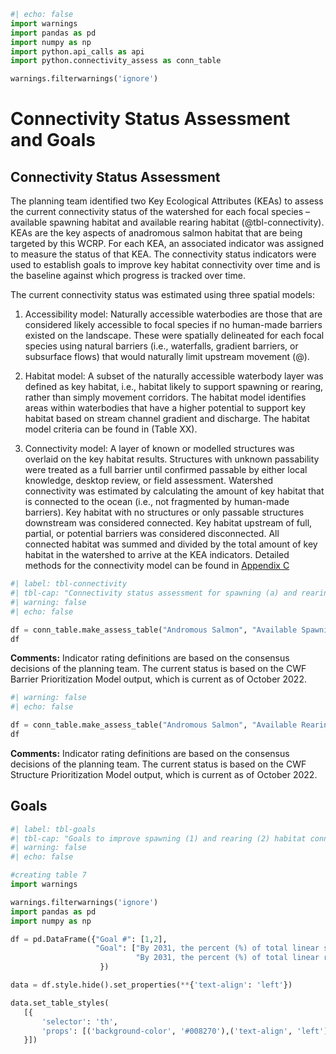 ```python
#| echo: false
import warnings
import pandas as pd
import numpy as np
import python.api_calls as api
import python.connectivity_assess as conn_table

warnings.filterwarnings('ignore')
```

# Connectivity Status Assessment and Goals {-}

## Connectivity Status Assessment {-}

The planning team identified two Key Ecological Attributes (KEAs) to assess the current connectivity status of the watershed for each focal species – available spawning habitat and available rearing habitat (@tbl-connectivity). KEAs are the key aspects of anadromous salmon habitat that are being targeted by this WCRP. For each KEA, an associated indicator was assigned to measure the status of that KEA. The connectivity status indicators were used to establish goals to improve key habitat connectivity over time and is the baseline against which progress is tracked over time.

The current connectivity status was estimated using three spatial models:

1.	Accessibility model: Naturally accessible waterbodies are those that are considered likely accessible to focal species if no human-made barriers existed on the landscape. These were spatially delineated for each focal species using natural barriers (i.e., waterfalls, gradient barriers, or subsurface flows) that would naturally limit upstream movement (@).

2.	Habitat model: A subset of the naturally accessible waterbody layer was defined as key habitat, i.e., habitat likely to support spawning or rearing, rather than simply movement corridors. The habitat model identifies areas within waterbodies that have a higher potential to support key habitat based on stream channel gradient and discharge. The habitat model criteria can be found in (Table XX).

3.	Connectivity model: A layer of known or modelled structures was overlaid  on the key habitat results. Structures  with unknown passability were treated as a full barrier until confirmed passable by either local knowledge, desktop review, or field assessment. Watershed connectivity was estimated by calculating the amount of key habitat that is connected to the ocean (i.e., not fragmented by human-made barriers). Key habitat with no structures or only passable structures downstream was considered connected. Key habitat upstream of full, partial, or potential barriers was considered disconnected. All connected habitat was summed and divided by the total amount of key habitat in the watershed to arrive at the KEA indicators. Detailed methods for the connectivity model can be found in [Appendix C](data-methods.qmd)


```python
#| label: tbl-connectivity
#| tbl-cap: "Connectivity status assessment for spawning (a) and rearing (b) habitat in the Bulkley River watershed. The two KEAs - Accessible Spawning Habitat and Accessible Rearing Habitat - are evaluated by dividing the length of linear habitat (of each type) that is currently accessible to focal species by the total length of all linear habitat (of each type) in the watershed."
#| warning: false
#| echo: false

df = conn_table.make_assess_table("Andromous Salmon", "Available Spawning Habitat", "% of total spawning habitat", 50, 75, 90, api.connect_spawn)
df

```

**Comments:** Indicator rating definitions are based on the consensus decisions of the planning team. The current status is based on the CWF Barrier Prioritization Model output, which is current as of October 2022.

```python
#| warning: false
#| echo: false

df = conn_table.make_assess_table("Andromous Salmon", "Available Rearing Habitat", "% of total rearing habitat", 50, 75, 90, api.connect_rear)
df


```

**Comments:** Indicator rating definitions are based on the consensus decisions of the planning team. The current status is based on the CWF Structure Prioritization Model output, which is current as of October 2022. 


## Goals {-}

```python
#| label: tbl-goals
#| tbl-cap: "Goals to improve spawning (1) and rearing (2) habitat connectivity for focal species in the Bulkley River watershed over the lifespan of the WCRP (2021-2031). The goals were established through discussions with the planning team and represent the resulting desired state of connectivity in the watershed. The goals are subject to change as more information and data are collected over the course of the plan timeline (e.g., the current connectivity status is updated based on barrier field assessments)."
#| warning: false
#| echo: false

#creating table 7
import warnings

warnings.filterwarnings('ignore')
import pandas as pd
import numpy as np

df = pd.DataFrame({"Goal #": [1,2],
                   "Goal": ["By 2031, the percent (%) of total linear spawning habitat accessible to anadromous salmonids will increase from "+ str(api.watershed_connectivity("SPAWNING")[0]) +"% to 95% within the Bulkley River watershed (i.e., reconnect at least "+str(round(api.gain_spawn))+" km of spawning habitat).",
                            "By 2031, the percent (%) of total linear rearing habitat accessible to anadromous salmonids will increase from "+str(api.watershed_connectivity("REARING")[0])+"% to 80% within the Bulkley River watershed (i.e., reconnect at least "+str(round(api.gain_rear))+" km of rearing habitat). "]
                    })

data = df.style.hide().set_properties(**{'text-align': 'left'})

data.set_table_styles(
   [{
       'selector': 'th',
       'props': [('background-color', '#008270'),('text-align', 'left')]
   }])

```




